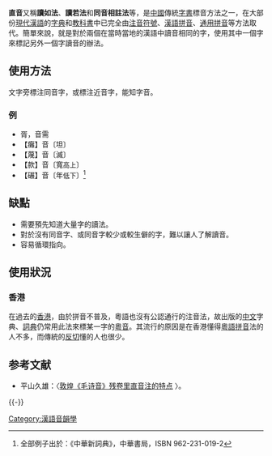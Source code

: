 '''直音'''又稱'''讀如法'''、'''讀若法'''和'''同音相註法'''等，是[[中國|中國]]傳統[[字書|字書]]標音方法之一，在大部份[[現代漢語|現代漢語]]的[[字典|字典]]和[[教科書|教科書]]中已完全由[[注音符號|注音符號]]、[[漢語拼音|漢語拼音]]、[[通用拼音|通用拼音]]等方法取代。簡單來說，就是對於兩個在當時當地的漢語中讀音相同的字，使用其中一個字來標記另外一個字讀音的辦法。
== 使用方法 ==
文字旁標注同音字，或標注近音字，能知字音。
=== 例 ===
* 胥，音需
*【癱】音〔坦〕
*【蔑】音〔滅〕
*【款】音〔寬<span style="font-size: small;">高上</span>〕
*【碾】音〔年<span style="font-size: small;">低下</span>〕<ref>全部例子出於：《中華新詞典》，中華書局，ISBN 962-231-019-2</ref>

== 缺點 ==
* 需要預先知道大量字的讀法。
* 對於沒有同音字、或同音字較少或較生僻的字，難以讓人了解讀音。
* 容易循環指向。

== 使用狀況 ==
=== 香港 ===
在過去的[[香港|香港]]，由於拼音不普及，粵語也沒有公認通行的注音法，故出版的[[中文|中文]]字典、[[詞典|詞典]]仍常用此法來標某一字的[[粵語|粵音]]。其流行的原因是在香港懂得[[粵語拼音|粵語拼音]]法的人不多，而傳統的[[反切|反切]]懂的人也很少。

== 参考文献 ==
{{Reflist}}
*平山久雄：〈[http://www.nssd.org/articles/Article_Read.aspx?id=42384811 敦煌《毛诗音》残卷里直音注的特点] {{Wayback|url=http://www.nssd.org/articles/Article_Read.aspx?id=42384811 |date=20180209182616 }}〉。
{{-}}
{{漢語音韻學}}

[[Category:漢語音韻學|Category:漢語音韻學]]